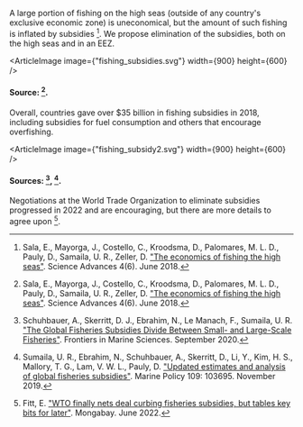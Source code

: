 

A large portion of fishing on the high seas (outside of any country's exclusive economic zone) is uneconomical, but the amount of such fishing is inflated by subsidies [^{ "29" }]. We propose elimination of the subsidies, both on the high seas and in an EEZ.

<ArticleImage image={"fishing_subsidies.svg"} width={900} height={600} />
#### Source: [^{ "29" }].

Overall, countries gave over $35 billion in fishing subsidies in 2018, including subsidies for fuel consumption and others that encourage overfishing.

<ArticleImage image={"fishing_subsidy2.svg"} width={900} height={600} />
#### Sources: [^{ "30" }], [^{ "31" }].

Negotiations at the World Trade Organization to eliminate subsidies progressed in 2022 and are encouraging, but there are more details to agree upon [^{ "9" }].

[^{ "9" }]: Fitt, E. ["WTO finally nets deal curbing fisheries subsidies, but tables key bits for later"](https://news.mongabay.com/2022/06/wto-finally-nets-deal-curbing-fisheries-subsidies-but-tables-key-bits-for-later/). Mongabay. June 2022.

[^{ "29" }]: Sala, E., Mayorga, J., Costello, C., Kroodsma, D., Palomares, M. L. D., Pauly, D., Samaila, U. R., Zeller, D. ["The economics of fishing the high seas"](https://www.science.org/doi/10.1126/sciadv.aat2504). Science Advances 4(6). June 2018.

[^{ "30" }]: Schuhbauer, A., Skerritt, D. J., Ebrahim, N., Le Manach, F., Sumaila, U. R. ["The Global Fisheries Subsidies Divide Between Small- and Large-Scale Fisheries"](https://www.frontiersin.org/articles/10.3389/fmars.2020.539214/full). Frontiers in Marine Sciences. September 2020.

[^{ "31" }]: Sumaila, U. R., Ebrahim, N., Schuhbauer, A., Skerritt, D., Li, Y., Kim, H. S., Mallory, T. G., Lam, V. W. L., Pauly, D. ["Updated estimates and analysis of global fisheries subsidies"](https://www.sciencedirect.com/science/article/pii/S0308597X19303677?via%3Dihub). Marine Policy 109: 103695. November 2019.
